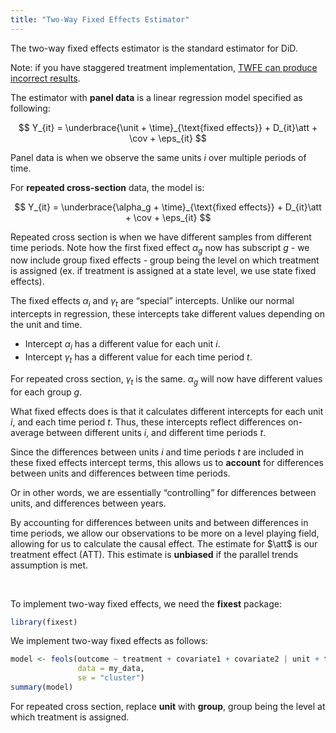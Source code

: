 ```yaml
---
title: "Two-Way Fixed Effects Estimator"
---
```


The two-way fixed effects estimator is the standard estimator for DiD.

::: small
Note: if you have staggered treatment implementation, [TWFE can produce incorrect results](twfestaggered.qmd).
:::

The estimator with **panel data** is a linear regression model specified as following:

$$
Y_{it} = \underbrace{\unit + \time}_{\text{fixed effects}} + D_{it}\att + \cov + \eps_{it}
$$

::: small
Panel data is when we observe the same units $i$ over multiple periods of time.
:::

For **repeated cross-section** data, the model is:

$$
Y_{it} = \underbrace{\alpha_g + \time}_{\text{fixed effects}} + D_{it}\att + \cov + \eps_{it}
$$

::: small
Repeated cross section is when we have different samples from different time periods. Note how the first fixed effect $\alpha_g$ now has subscript $g$ - we now include group fixed effects - group being the level on which treatment is assigned (ex. if treatment is assigned at a state level, we use state fixed effects).
:::

The fixed effects $\alpha_i$ and $\gamma_t$ are "special" intercepts. Unlike our normal intercepts in regression, these intercepts take different values depending on the unit and time.

-   Intercept $\alpha_i$ has a different value for each unit $i$.
-   Intercept $\gamma_t$ has a different value for each time period $t$.

::: small
For repeated cross section, $\gamma_t$ is the same. $\alpha_g$ will now have different values for each group $g$.
:::

What fixed effects does is that it calculates different intercepts for each unit $i$, and each time period $t$. Thus, these intercepts reflect differences on-average between different units $i$, and different time periods $t$.

Since the differences between units $i$ and time periods $t$ are included in these fixed effects intercept terms, this allows us to **account** for differences between units and differences between time periods.

::: small
Or in other words, we are essentially "controlling" for differences between units, and differences between years.
:::

By accounting for differences between units and between differences in time periods, we allow our observations to be more on a level playing field, allowing for us to calculate the causal effect. The estimate for $\att$ is our treatment effect (ATT). This estimate is **unbiased** if the parallel trends assumption is met.

<br />

To implement two-way fixed effects, we need the **fixest** package:

```r
library(fixest)
```

We implement two-way fixed effects as follows:

```r
model <- feols(outcome ~ treatment + covariate1 + covariate2 | unit + time,
               data = my_data,
               se = "cluster")
summary(model)
```

::: small
For repeated cross section, replace **unit** with **group**, group being the level at which treatment is assigned.
:::
